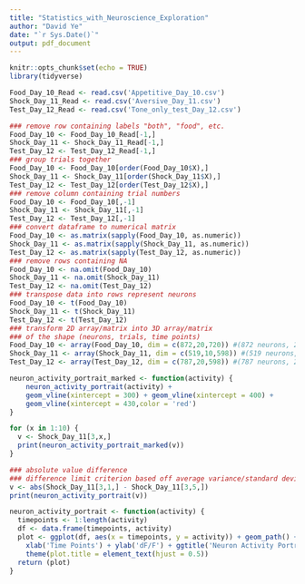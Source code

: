 ```yaml
---
title: "Statistics_with_Neuroscience_Exploration"
author: "David Ye"
date: "`r Sys.Date()`"
output: pdf_document
---
```


```r
knitr::opts_chunk$set(echo = TRUE)
library(tidyverse)
```

```r
Food_Day_10_Read <- read.csv('Appetitive_Day_10.csv')
Shock_Day_11_Read <- read.csv('Aversive_Day_11.csv')
Test_Day_12_Read <- read.csv('Tone_only_test_Day_12.csv')
```

```r
### remove row containing labels "both", "food", etc.
Food_Day_10 <- Food_Day_10_Read[-1,]
Shock_Day_11 <- Shock_Day_11_Read[-1,]
Test_Day_12 <- Test_Day_12_Read[-1,]
### group trials together
Food_Day_10 <- Food_Day_10[order(Food_Day_10$X),]
Shock_Day_11 <- Shock_Day_11[order(Shock_Day_11$X),]
Test_Day_12 <- Test_Day_12[order(Test_Day_12$X),]
### remove column containing trial numbers
Food_Day_10 <- Food_Day_10[,-1]
Shock_Day_11 <- Shock_Day_11[,-1]
Test_Day_12 <- Test_Day_12[,-1]
### convert dataframe to numerical matrix
Food_Day_10 <- as.matrix(sapply(Food_Day_10, as.numeric))
Shock_Day_11 <- as.matrix(sapply(Shock_Day_11, as.numeric))
Test_Day_12 <- as.matrix(sapply(Test_Day_12, as.numeric))
### remove rows containing NA
Food_Day_10 <- na.omit(Food_Day_10)
Shock_Day_11 <- na.omit(Shock_Day_11)
Test_Day_12 <- na.omit(Test_Day_12)
### transpose data into rows represent neurons
Food_Day_10 <- t(Food_Day_10)
Shock_Day_11 <- t(Shock_Day_11)
Test_Day_12 <- t(Test_Day_12)
### transform 2D array/matrix into 3D array/matrix
### of the shape (neurons, trials, time points)
Food_Day_10 <- array(Food_Day_10, dim = c(872,20,720)) #(872 neurons, 20 trials, 720 time points)
Shock_Day_11 <- array(Shock_Day_11, dim = c(519,10,598)) #(519 neurons, 10 trials, 598 time points)
Test_Day_12 <- array(Test_Day_12, dim = c(787,20,598)) #(787 neurons, 20 trials, 598 time points)
```

```r
neuron_activity_portrait_marked <- function(activity) {
    neuron_activity_portrait(activity) +
    geom_vline(xintercept = 300) + geom_vline(xintercept = 400) +
    geom_vline(xintercept = 430,color = 'red')
}
```

```r
for (x in 1:10) {
  v <- Shock_Day_11[3,x,]
  print(neuron_activity_portrait_marked(v))
}
```
```r
### absolute value difference
### difference limit criterion based off average variance/standard deviation?
v <- abs(Shock_Day_11[3,1,] - Shock_Day_11[3,5,])
print(neuron_activity_portrait(v))
```

```r
neuron_activity_portrait <- function(activity) {
  timepoints <- 1:length(activity)
  df <- data.frame(timepoints, activity)
  plot <- ggplot(df, aes(x = timepoints, y = activity)) + geom_path() +
    xlab('Time Points') + ylab('dF/F') + ggtitle('Neuron Activity Portrait') +
    theme(plot.title = element_text(hjust = 0.5))
  return (plot)
}
```

